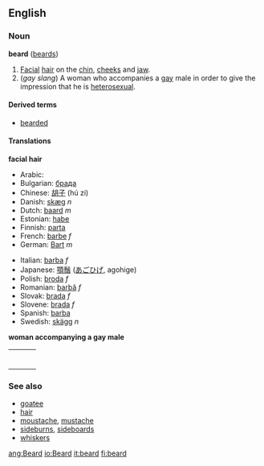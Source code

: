==English==
===Noun===
'''beard''' ([[beards]])

#[[Facial]] [[hair]] on the [[chin]], [[cheeks]] and [[jaw]].
#(''gay slang'') A woman who accompanies a [[gay]] male in order to give the impression that he is [[heterosexual]].

==== Derived terms ====
*[[bearded]]

====Translations====

'''facial hair'''
{{top}}
*Arabic: {{ARchar|[[لحية|لِحْيَة]]}}
*Bulgarian: [[брада]]
*Chinese: [[胡子]] (hú zi)
*Danish: [[skæg]] ''n''
*Dutch: [[baard]] ''m''
*Estonian: [[habe#Estonian|habe]]
*Finnish: [[parta#Finnish|parta]]
*French: [[barbe]] ''f''
*German: [[Bart#German|Bart]] ''m''
{{mid}}
*Italian: [[barba#Italian|barba]] ''f''
*Japanese: [[顎鬚]] ([[あごひげ]], agohige)
*Polish: [[broda]] ''f''
*Romanian: [[barbă]] ''f''
*Slovak: [[brada#Slovak|brada]] ''f''
*Slovene: [[brada]] ''f''
*Spanish: [[barba#Spanish|barba]] {{f}}
*Swedish: [[skägg]] ''n''
{{bottom}}

'''woman accompanying a gay male'''
{| border=0  width=100%
|-
|bgcolor="#FFFFE0" valign=top width=48%|
{|
|}
| width=1% |
|bgcolor="#FFFFE0" valign=top width=48%|
{|
|}
|}

===See also===
*[[goatee]]
*[[hair]]
*[[moustache]], [[mustache]]
*[[sideburns]], [[sideboards]]
*[[whiskers]]

[[ang:Beard]]
[[io:Beard]]
[[it:beard]]
[[fi:beard]]